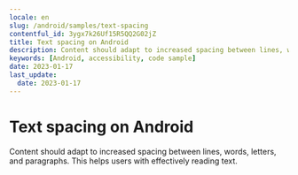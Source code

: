 ```yaml
---
locale: en
slug: /android/samples/text-spacing
contentful_id: 3ygx7k26Uf15R5QQ2G02jZ
title: Text spacing on Android
description: Content should adapt to increased spacing between lines, words, letters, and paragraphs.
keywords: [Android, accessibility, code sample]
date: 2023-01-17
last_update:
  date: 2023-01-17
---
```


# Text spacing on Android

Content should adapt to increased spacing between lines, words, letters, and paragraphs. This helps users with effectively reading text.

<CodeSample id="text-spacing" framework="android" locale="en"/>
